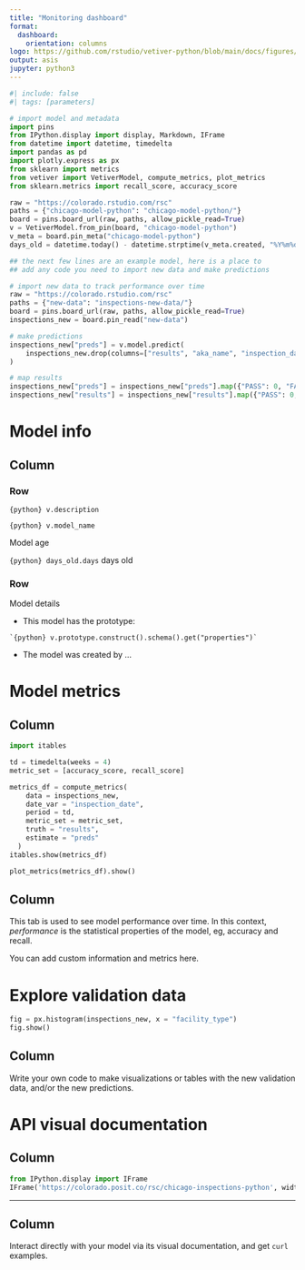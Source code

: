 ```yaml
---
title: "Monitoring dashboard"
format:
  dashboard:
    orientation: columns
logo: https://github.com/rstudio/vetiver-python/blob/main/docs/figures/logo.png?raw=true
output: asis
jupyter: python3
---
```


```python
#| include: false
#| tags: [parameters]

# import model and metadata
import pins
from IPython.display import display, Markdown, IFrame
from datetime import datetime, timedelta
import pandas as pd
import plotly.express as px
from sklearn import metrics
from vetiver import VetiverModel, compute_metrics, plot_metrics
from sklearn.metrics import recall_score, accuracy_score

raw = "https://colorado.rstudio.com/rsc"
paths = {"chicago-model-python": "chicago-model-python/"}
board = pins.board_url(raw, paths, allow_pickle_read=True)
v = VetiverModel.from_pin(board, "chicago-model-python")
v_meta = board.pin_meta("chicago-model-python")
days_old = datetime.today() - datetime.strptime(v_meta.created, "%Y%m%dT%H%M%SZ")
```

```python
## the next few lines are an example model, here is a place to
## add any code you need to import new data and make predictions

# import new data to track performance over time
raw = "https://colorado.rstudio.com/rsc"
paths = {"new-data": "inspections-new-data/"}
board = pins.board_url(raw, paths, allow_pickle_read=True)
inspections_new = board.pin_read("new-data")

# make predictions
inspections_new["preds"] = v.model.predict(
    inspections_new.drop(columns=["results", "aka_name", "inspection_date"])
)

# map results
inspections_new["preds"] = inspections_new["preds"].map({"PASS": 0, "FAIL": 1})
inspections_new["results"] = inspections_new["results"].map({"PASS": 0, "FAIL": 1})
```

# Model info

## Column
### Row {height="33%"}
::: {.valuebox}
`{python} v.description`

`{python} v.model_name`
:::

::: {.valuebox}
Model age

`{python} days_old.days` days old
:::

### Row

Model details

- This model has the prototype:

```
`{python} v.prototype.construct().schema().get("properties")`
```

- The model was created by ...

# Model metrics

## Column
```python
import itables

td = timedelta(weeks = 4)
metric_set = [accuracy_score, recall_score]

metrics_df = compute_metrics(
    data = inspections_new,
    date_var = "inspection_date",
    period = td,
    metric_set = metric_set,
    truth = "results",
    estimate = "preds"
  )
itables.show(metrics_df)
```

```python
plot_metrics(metrics_df).show()
```

## Column {.sidebar}

This tab is used to see model performance over time. In this context, _performance_ is the statistical properties of the model, eg, accuracy and recall.

You can add custom information and metrics here.

# Explore validation data

```python
fig = px.histogram(inspections_new, x = "facility_type")
fig.show()
```

## Column {.sidebar}

Write your own code to make visualizations or tables with the new validation data, and/or the new predictions.


# API visual documentation

## Column

```python
from IPython.display import IFrame
IFrame('https://colorado.posit.co/rsc/chicago-inspections-python', width=750, height=350)
```
---


## Column {.sidebar}

Interact directly with your model via its visual documentation, and get `curl` examples.

